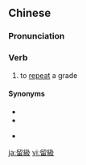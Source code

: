 {{also|留级}}
==Chinese==
{{zh-forms|s=留级}}

===Pronunciation===
{{zh-pron
|m=liújí
|c=lau4 kap1
|ca=
|mn=
|ma=
|cat=v
}}

===Verb===
{{zh-verb}}

# {{lb|zh|education}} to [[repeat]] a grade

====Synonyms====
* {{zh-l|留班}}
* {{zh-l|蹲班}}
* {{qualifier|Cantonese|informal}} {{zh-l|㨆班|tr=lam6 baan1}}

[[ja:留級]]
[[vi:留級]]
